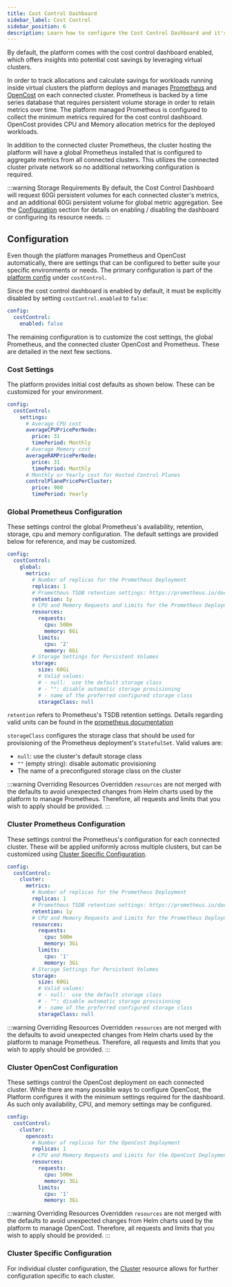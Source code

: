 ```yaml
---
title: Cost Control Dashboard
sidebar_label: Cost Control
sidebar_position: 6
description: Learn how to configure the Cost Control Dashboard and it's supporting infrastructure.
---
```


By default, the platform comes with the cost control dashboard enabled, which offers insights into potential cost
savings by leveraging virtual clusters.

In order to track allocations and calculate savings for workloads running inside
virtual clusters the platform deploys and manages [Prometheus](https://prometheus.io/) and
[OpenCost](https://www.opencost.io/) on each connected cluster. Prometheus is backed by a time series database that
requires persistent volume storage in order to retain metrics over time. The platform managed Prometheus is configured to
collect the minimum metrics required for the cost control dashboard. OpenCost provides CPU and Memory allocation metrics
for the deployed workloads.

In addition to the connected cluster Prometheus, the cluster hosting the platform will have a global Prometheus
installed that is configured to aggregate metrics from all connected clusters. This utilizes the connected cluster private
network so no additional networking configuration is required.

:::warning Storage Requirements
By default, the Cost Control Dashboard will request 60Gi persistent volumes for each connected cluster's metrics, and an
additional 60Gi persistent volume for global metric aggregation. See the [Configuration](#configuration) section for
details on enabling / disabling the dashboard or configuring its resource needs.
:::

## Configuration
Even though the platform manages Prometheus and OpenCost automatically, there are settings that can be configured to
better suite your specific environments or needs. The primary configuration is part of the [platform config](https://www.vcluster.com/docs/platform/configure/config)
under `costControl`.

Since the cost control dashboard is enabled by default, it must be explicitly disabled by setting `costControl.enabled` to `false`:
```yaml title="Disabling the Cost Control Dashboard"
config:
  costControl:
    enabled: false
```

The remaining configuration is to customize the cost settings, the global Prometheus, and the connected cluster OpenCost
and Prometheus. These are detailed in the next few sections.

### Cost Settings
The platform provides initial cost defaults as shown below. These can be customized for your environment.
```yaml title="Default Cost Settings"
config:
  costControl:
    settings:
      # Average CPU cost
      averageCPUPricePerNode:
        price: 31
        timePeriod: Monthly
      # Average Memory cost
      averageRAMPricePerNode:
        price: 31
        timePeriod: Monthly
      # Monthly or Yearly cost for Hosted Control Planes
      controlPlanePricePerCluster:
        price: 900
        timePeriod: Yearly
```

### Global Prometheus Configuration
These settings control the global Prometheus's availability, retention, storage, cpu and memory configuration. The
default settings are provided below for reference, and may be customized.
```yaml title="Default Global Prometheus Settings"
config:
  costControl:
    global:
      metrics:
        # Number of replicas for the Prometheus Deployment
        replicas: 1
        # Prometheus TSDB retention settings: https://prometheus.io/docs/prometheus/latest/storage/#operational-aspects
        retention: 1y
        # CPU and Memory Requests and Limits for the Prometheus Deployment
        resources:
          requests:
            cpu: 500m
            memory: 6Gi
          limits:
            cpu: '2'
            memory: 6Gi
        # Storage Settings for Persistent Volumes
        storage:
          size: 60Gi
          # Valid values:
          # - null:  use the default storage class
          # - "": disable automatic storage provisioning
          # - name of the preferred configured storage class
          storageClass: null
```

`retention` refers to Prometheus's TSDB retention settings. Details regarding valid units can be found in the
[prometheus documentation](https://prometheus.io/docs/prometheus/latest/storage/#operational-aspects)

`storageClass` configures the storage class that should be used for provisioning of the Prometheus deployment's
`StatefulSet`. Valid values are:
- `null`: use the cluster's default storage class
- `""` (empty string): disable automatic provisioning
- The name of a preconfigured storage class on the cluster

:::warning Overriding Resources
Overridden `resources` are not merged with the defaults to avoid unexpected changes from Helm charts used by the
platform to manage Prometheus. Therefore, all requests and limits that you wish to apply should be provided.
:::

### Cluster Prometheus Configuration
These settings control the Prometheus's configuration for each connected cluster. These will be applied uniformly
across multiple clusters, but can be customized using [Cluster Specific Configuration](#cluster-specific-configuration).
```yaml title="Default Cluster Prometheus Settings"
config:
  costControl:
    cluster:
      metrics:
        # Number of replicas for the Prometheus Deployment
        replicas: 1
        # Prometheus TSDB retention settings: https://prometheus.io/docs/prometheus/latest/storage/#operational-aspects
        retention: 1y
        # CPU and Memory Requests and Limits for the Prometheus Deployment
        resources:
          requests:
            cpu: 500m
            memory: 3Gi
          limits:
            cpu: '1'
            memory: 3Gi
        # Storage Settings for Persistent Volumes
        storage:
          size: 60Gi
          # Valid values:
          # - null:  use the default storage class
          # - "": disable automatic storage provisioning
          # - name of the preferred configured storage class
          storageClass: null
```

:::warning Overriding Resources
Overridden `resources` are not merged with the defaults to avoid unexpected changes from Helm charts used by the
platform to manage Prometheus. Therefore, all requests and limits that you wish to apply should be provided.
:::

### Cluster OpenCost Configuration
These settings control the OpenCost deployment on each connected cluster. While there are many possible ways to
configure OpenCost, the Platform configures it with the minimum settings required for the dashboard. As such only
availability, CPU, and memory settings may be configured.

```yaml title="Default OpenCost Settings"
config:
  costControl:
    cluster:
      opencost:
        # Number of replicas for the OpenCost Deployment
        replicas: 1
        # CPU and Memory Requests and Limits for the OpenCost Deployment
        resources:
          requests:
            cpu: 500m
            memory: 3Gi
          limits:
            cpu: '1'
            memory: 3Gi
```

:::warning Overriding Resources
Overridden `resources` are not merged with the defaults to avoid unexpected changes from Helm charts used by the
platform to manage OpenCost. Therefore, all requests and limits that you wish to apply should be provided.
:::


### Cluster Specific Configuration
For individual cluster configuration, the [Cluster](/platform/api/resources/clusters) resource allows for further
configuration specific to each cluster.
